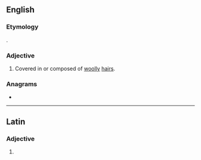 ==English==

===Etymology===
{{der|en|la|lanatus||woolly}}.

===Adjective===
{{en-adj}}

# Covered in or composed of [[woolly]] [[hair]]s.

===Anagrams===
* {{anagrams|en|a=aaelnt|Aalten|anteal}}

----

==Latin==

===Adjective===
{{la-adj-form|lānāte}}

# {{inflection of|lānātus||voc|m|s|lang=la}}